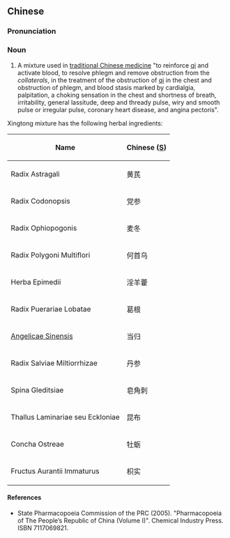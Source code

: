 ==Chinese==
{{zh-forms}}

===Pronunciation===
{{zh-pron
|m=xīntōng kǒufúyè
|cat=n
}}

===Noun===
{{zh-noun}}

# A mixture used in [[traditional Chinese medicine]] "to reinforce [[qi]] and activate blood, to resolve phlegm and remove obstruction from the ''collaterals'', in the treatment of the obstruction of [[qi]] in the chest and obstruction of phlegm, and blood stasis marked by cardialgia, palpitation, a choking sensation in the chest and shortness of breath, irritability, general lassitude, deep and thready pulse, wiry and smooth pulse or irregular pulse, coronary heart disease, and angina pectoris".

Xingtong mixture has the following herbal ingredients:

{| class="wikitable sortable"
|-
!Name
!Chinese ([[Simplified Chinese|S]])
|-
|Radix Astragali
|黄芪
|-
|Radix Codonopsis
|党参
|-
|Radix Ophiopogonis
|麦冬
|-
|Radix Polygoni Multiflori
|何首乌
|-
|Herba Epimedii
|淫羊藿
|-
|Radix Puerariae Lobatae
|葛根
|-
| {{l|la|radix|Radix}} [[Angelica sinensis|Angelicae Sinensis]]
|当归
|-
|Radix Salviae Miltiorrhizae
|丹参
|-
|Spina Gleditsiae
|皂角刺
|-
|Thallus Laminariae seu Eckloniae
|昆布
|-
|Concha Ostreae
|牡蛎
|-
|Fructus Aurantii Immaturus
|枳实
|}

====References====
* State Pharmacopoeia Commission of the PRC (2005). "Pharmacopoeia of The People’s Republic of China (Volume I)". Chemical Industry Press. ISBN 7117069821.